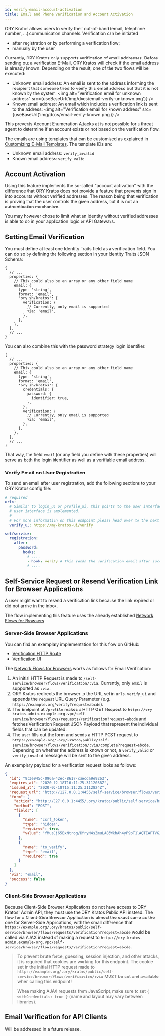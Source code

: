 ```yaml
---
id: verify-email-account-activation
title: Email and Phone Verification and Account Activation
---
```



ORY Kratos allows users to verify their out-of-band (email, telephone number,
...) communication channels. Verification can be initiated

- after registration or by performing a verification flow;
- manually by the user.

Currently, ORY Kratos only supports verification of email addresses. Before
sending out a verification E-Mail, ORY Kratos will check if the email address is
already known. Depending on the result, one of the two flows will be executed:

- Unknown email address: An email is sent to the address informing the recipient
  that someone tried to verify this email address but that it is not known by
  the system:
  <img
    alt="Verification email for unknown address"
    src={useBaseUrl('img/docs/email-verify-unknown.png')}
  />
- Known email address: An email which includes a verification link is sent to
  the address:
  <img
    alt="Verification email for known address"
    src={useBaseUrl('img/docs/email-verify-known.png')}
  />

This prevents Account Enumeration Attacks at is not possible for a threat
agent to determine if an account exists or not based on the verification flow.

The emails are using templates that can be customised as explained in
[Customizing E-Mail Templates](../../concepts/email-sms.md#templates). The
template IDs are:

- Unknown email address: `verify_invalid`
- Known email address: `verify_valid`

## Account Activation

Using this feature implements the so-called "account activation" with the
difference that ORY Kratos does not provide a feature that prevents sign in into
accounts without verified addresses. The reason being that verification is
proving that the user controls the given address, but it is not an
authentication mechanism.

You may however chose to limit what an identity without verified addresses is
able to do in your application logic or API Gateways.

## Setting Email Verification

You must define at least one Identity Traits field as a verification field. You
can do so by defining the following section in your Identity Traits JSON Schema:

```json5 title="path/to/identity.traits.schema.json"
{
  // ...
  properties: {
    // This could also be an array or any other field name
    email: {
      type: 'string',
      format: 'email',
      'ory.sh/kratos': {
        verification: {
          // Currently, only email is supported
          via: 'email',
        },
      },
    },
  },
  // ...
}
```

You can also combine this with the password strategy login identifier.

```json5 title="path/to/identity.traits.schema.json"
{
  // ...
  properties: {
    // This could also be an array or any other field name
    email: {
      type: 'string',
      format: 'email',
      'ory.sh/kratos': {
        credentials: {
          password: {
            identifier: true,
          },
        },
        verification: {
          // Currently, only email is supported
          via: 'email',
        },
      },
    },
  },
  // ...
}
```

That way, the field `email` (or any field you define with these properties) will
serve as both the login identifier as well as a verifiable email address.

### Verify Email on User Registration

To send an email after user registration, add the following sections to your ORY
Kratos config file:

```yaml title="path/to/kratos.config.yml"
# required
urls:
  # Similar to login_ui or profile_ui, this points to the user interface where the verificaiton
  # user interface is implemented.
  #
  # For more information on this endpoint please head over to the next section
  verify_ui: https://my-kratos-ui/verify

selfservice:
  registration:
    after:
      password:
        hooks:
          # ....
          - hook: verify # This sends the verification email after successful registration
          # ....
```

## Self-Service Request or Resend Verification Link for Browser Applications

A user might want to resend a verification link because the link expired or did
not arrive in the inbox.

The flow implementing this feature uses the already established
[Network Flows for Browsers](index.md#network-flows-for-browsers).

### Server-Side Browser Applications

You can find an exemplary implementation for this flow on GitHub:

- [Verification HTTP Route](https://github.com/ory/kratos-selfservice-ui-node/blob/master/src/routes/verify.ts)
- [Verification UI](https://github.com/ory/kratos-selfservice-ui-node/blob/master/views/verify.hbs)

The [Network Flows for Browsers](index.md#network-flows-for-browsers) works as
follows for Email Verification:

1. An initial HTTP Request is made to
   `/self-service/browser/flows/verification/:via`. Currently, only `email` is
   supported as `:via`.
2. ORY Kratos redirects the browser to the URL set in `urls.verify_ui` and
   appends the `request` URL Query Parameter (e.g.
   `https://example.org/verify?request=abcde`).
3. The Endpoint at `/profile` makes a HTTP GET Request to
   `https://ory-kratos-admin.example-org.vpc/self-service/browser/flows/requests/verification?request=abcde`
   and fetches Verification Request JSON Payload that represent the individual
   fields that can be updated.
4. The user fills out the form and sends a HTTP POST request to
   `https://example.org/.ory/kratos/public/self-service/browser/flows/verification/:via/complete?request=abcde`.
   Depending on whether the address is known or not, a `verify_valid` or
   `verify_invalid` message will be sent to the given address.

An exemplary payload for a verification request looks as follows:

```json
{
  "id": "9c3e945c-096a-42ec-8617-caecda9e9263",
  "expires_at": "2020-02-18T16:11:25.3112038Z",
  "issued_at": "2020-02-18T15:11:25.3112824Z",
  "request_url": "http://127.0.0.1:4455/self-service/browser/flows/verification/email",
  "form": {
    "action": "http://127.0.0.1:4455/.ory/kratos/public/self-service/browser/flows/verification/email/complete?request=9c3e945c-096a-42ec-8617-caecda9e9263",
    "method": "POST",
    "fields": [
      {
        "name": "csrf_token",
        "type": "hidden",
        "required": true,
        "value": "fMusJj65BxNtrog/DYryN4sZmuLA85WkbAh4yP9pT1lAQTIAPTVGJTmmLL66Y0HEbIpKEU5gTr5qJoRXHsBoSw=="
      },
      {
        "name": "to_verify",
        "type": "email",
        "required": true
      }
    ]
  },
  "via": "email",
  "success": false
}
```

### Client-Side Browser Applications

Because Client-Side Browser Applications do not have access to ORY Kratos' Admin
API, they must use the ORY Kratos Public API instead. The flow for a Client-Side
Browser Application is almost the exact same as the one for Server-Side
Applications, with the small difference that
`https://example.org/.ory/kratos/public/self-service/browser/flows/requests/verification?request=abcde`
would be called via AJAX instead of making a request to
`https://ory-kratos-admin.example-org.vpc/self-service/browser/flows/requests/verification?request=abcde`.

> To prevent brute force, guessing, session injection, and other attacks, it is
> required that cookies are working for this endpoint. The cookie set in the
> initial HTTP request made to
> `https://example.org/.ory/kratos/public/self-service/browser/flows/verification/:via`
> MUST be set and available when calling this endpoint!
>
> When making AJAX requests from JavaScript, make sure to set
> `{ withCredentials: true }` (name and layout may vary between libraries).

## Email Verification for API Clients

Will be addressed in a future release.
